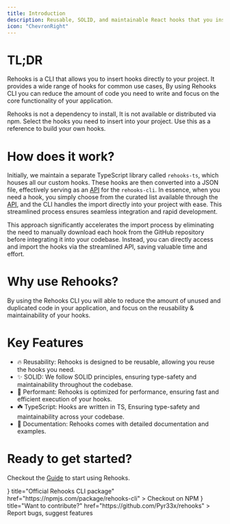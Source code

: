 ```yaml
---
title: Introduction
description: Reusable, SOLID, and maintainable React hooks that you insert directly into your project.
icon: "ChevronRight"
---
```



# TL;DR

Rehooks is a CLI that allows you to insert hooks directly to your project. It provides a wide range of hooks for common use cases, By using Rehooks CLI you can reduce the amount of code you need to write and focus on the core functionality of your application.

<Callout type="warn">
  Rehooks is not a dependency to install, It is not available or distributed via
  npm. Select the hooks you need to insert into your project. Use this as a
  reference to build your own hooks.
</Callout>

# How does it work?

Initially, we maintain a separate TypeScript library called `rehooks-ts`, which houses all our custom hooks. These hooks are then converted into a JSON file, effectively serving as an [API](/docs/api) for the `rehooks-cli`. In essence, when you need a hook, you simply choose from the curated list available through the [API](/docs/api), and the CLI handles the import directly into your project with ease. This streamlined process ensures seamless integration and rapid development.

<Callout type="info">
  This approach significantly accelerates the import process by eliminating the
  need to manually download each hook from the GitHub repository before
  integrating it into your codebase. Instead, you can directly access and import
  the hooks via the streamlined API, saving valuable time and effort.
</Callout>

# Why use Rehooks?

By using the Rehooks CLI you will able to reduce the amount of unused and duplicated code in your application, and focus on the reusability & maintainability of your hooks.

# Key Features

- 🔥 Reusability: Rehooks is designed to be reusable, allowing you reuse the hooks you need.
- ✨ SOLID: We follow SOLID principles, ensuring type-safety and maintainability throughout the codebase.
- 🚀 Performant: Rehooks is optimized for performance, ensuring fast and efficient execution of your hooks.
- ☘️ TypeScript: Hooks are written in TS, Ensuring type-safety and maintainability across your codebase.
- 📝 Documentation: Rehooks comes with detailed documentation and examples.

# Ready to get started?

Checkout the [Guide](/docs/guide) to start using Rehooks.

<Cards>
  <Card
    icon={<PackageIcon />}
    title="Official Rehooks CLI package"
    href="https://npmjs.com/package/rehooks-cli"
  >
    Checkout on NPM
  </Card>
  <Card
    icon={<GithubIcon />}
    title="Want to contribute?"
    href="https://github.com/Pyr33x/rehooks"
  >
    Report bugs, suggest features
  </Card>
</Cards>
